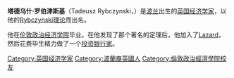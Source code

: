 {{Unreferenced|time=2020-07-01T23:05:12+00:00}}
'''塔德乌什·罗伯津斯基'''（Tadeusz Rybczynski，{{bd|1923年||1998年||}}）是[[波兰|波兰]]出生的[[英国|英国]][[经济学家|经济学家]]，以他的[[Rybczynski理论|Rybczynski理论]]而出名。

他在[[伦敦政治经济学院|伦敦政治经济学院]]毕业。在他发现了那个著名的定理后，他加入了[[Lazard|Lazard]]，然后花费毕生精力做了一个[[投资银行家|投资银行家]]。

{{Authority control}}
{{DEFAULTSORT:Rybczynski, Tadeusz}}
[[Category:英国经济学家|Category:英国经济学家]]
[[Category:波蘭裔英國人|Category:波蘭裔英國人]]
[[Category:倫敦政治經濟學院校友|Category:倫敦政治經濟學院校友]]
{{uk-bio-stub}}